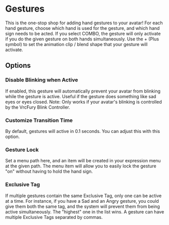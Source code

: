 # Gestures

This is the one-stop shop for adding hand gestures to your avatar! For each hand gesture, choose
which hand is used for the gesture, and which hand sign needs to be acted. If
you select COMBO, the gesture will only activate if you do the given gesture on both hands
simultaneously. Use the + (Plus symbol) to set the animation clip / blend shape that
your gesture will activate.

## Options

### Disable Blinking when Active

If enabled, this gesture will automatically prevent your avatar from blinking while the gesture
is active. Useful if the gesture does something like sad eyes or eyes closed. Note: Only works
if your avatar's blinking is controlled by the VrcFury Blink Controller.

### Customize Transition Time

By default, gestures will active in 0.1 seconds. You can adjust this with this option.

### Gesture Lock

Set a menu path here, and an item will be created in your expression menu at the given path. The
menu item will allow you to easily lock the gesture "on" without having to hold the hand sign.

### Exclusive Tag

If multiple gestures contain the same Exclusive Tag, only one can be active at a time. For instance,
if you have a Sad and an Angry gesture, you could give them both the same tag, and the system will
prevent them from being active simultaneously. The "highest" one in the list wins. A gesture
can have multiple Exclusive Tags separated by commas.
